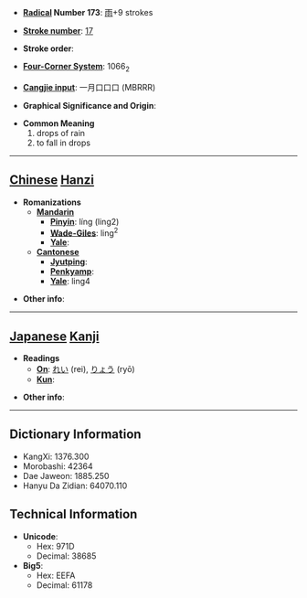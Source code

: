 * '''[[Wiktionary:Chinese radical index| Radical]] Number 173''': [[Wiktionary:Chinese radical index 雨|雨]]+9 strokes

* '''[[Wiktionary:Chinese total strokes index|Stroke number]]''': [[Wiktionary:Chinese total strokes index 17|17]]

* '''Stroke order''': 

* '''[[Wiktionary:Chinese four corner index|Four-Corner System]]''': 1066<sub>2</sub>

* '''[[Wiktionary:Chinese Cangjie index|Cangjie input]]''': 一月口口口 (MBRRR)

* '''Graphical Significance and Origin''': 

* '''Common Meaning'''
*#drops of rain
*# to fall in drops


----

== [[Chinese]] [[Hanzi]] ==

* '''Romanizations'''
** '''[[Mandarin]]'''
*** '''[[Pinyin]]''': líng (ling2)
*** '''[[Wade-Giles]]''': ling<sup>2</sup>
*** '''[[Yale]]''': 
** '''[[Cantonese]]'''
*** '''[[Jyutping]]''':
*** '''[[Penkyamp]]''': 
*** '''[[Yale]]''': ling4

* '''Other info''': 

----

== [[Japanese]] [[Kanji]] ==

* '''Readings'''
** '''[[On]]''': [[れい]] (rei), [[りょう]] (ryō)
** '''[[Kun]]''': 

* '''Other info''':  

----

== Dictionary Information ==

* KangXi: 1376.300
* Morobashi: 42364
* Dae Jaweon: 1885.250
* Hanyu Da Zidian: 64070.110

== Technical Information ==

* '''Unicode''':
** Hex: 971D
** Decimal: 38685
* '''Big5''':
** Hex: EEFA
** Decimal: 61178